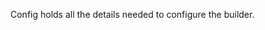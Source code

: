 <!-- Code generated from the comments of the Config struct in builder/cloudstack/config.go; DO NOT EDIT MANUALLY -->

Config holds all the details needed to configure the builder.

<!-- End of code generated from the comments of the Config struct in builder/cloudstack/config.go; -->
